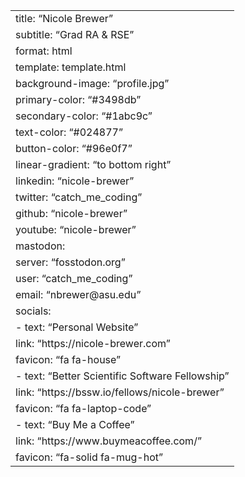 ---
title: "Nicole Brewer"
subtitle: "Grad RA & RSE"
format: html
template: template.html
background-image: "profile.jpg"
primary-color: "#3498db"
secondary-color: "#1abc9c"
text-color: "#024877"
button-color: "#96e0f7"
linear-gradient: "to bottom right"
linkedin: "nicole-brewer"
twitter: "catch_me_coding"
github: "nicole-brewer"
youtube: "nicole-brewer"
mastodon:
  server: "fosstodon.org"
  user: "catch_me_coding"
email: "nbrewer&#64;asu.edu"
socials:
  - text: "Personal Website"
    link: "https://nicole-brewer.com"
    favicon: "fa fa-house"
  - text: "Better Scientific Software Fellowship"
    link: "https://bssw.io/fellows/nicole-brewer"
    favicon: "fa fa-laptop-code"
  - text: "Buy Me a Coffee"
    link: "https://www.buymeacoffee.com/"
    favicon: "fa-solid fa-mug-hot"
---